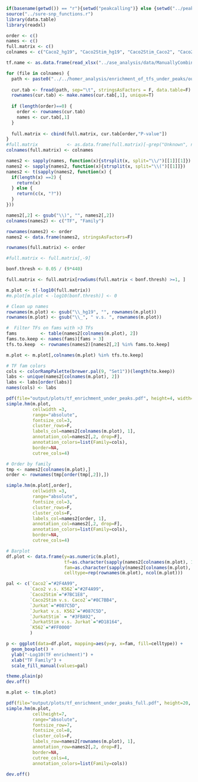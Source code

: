 ```r
if(basename(getwd()) == "r"){setwd("peakcalling")} else {setwd("../peakcalling")}
source("../sure-snp_functions.r")
library(data.table)
library(readxl)

order <- c()
names <- c()
full.matrix <- c()
colnames <- c("Caco2_hg19", "Caco2Stim_hg19", "Caco2Stim_Caco2", "Caco2_K562", "Jurkat_hg19", "JurkatStim_hg19", "JurkatStim_Jurkat", "Jurkat_K562", "K562_hg19")

tf.name <- as.data.frame(read_xlsx("../ase_analysis/data/ManuallyCombined_fixed.xlsx"), stringsAsFactors=F)

for (file in colnames) {
  path <- paste0("../../homer_analysis/enrichment_of_tfs_under_peaks/output/", file, "/knownResults.txt")
  
  cur.tab <- fread(path, sep="\t", stringsAsFactors = F, data.table=F)
  rownames(cur.tab) <- make.names(cur.tab[,1], unique=T)
  
  if (length(order)==0) {
    order <- rownames(cur.tab)
    names <- cur.tab[,1]
  }
  
  full.matrix <- cbind(full.matrix, cur.tab[order,"P-value"])
}
#full.matrix           <- as.data.frame(full.matrix)[-grep("Unknown", names),]
colnames(full.matrix) <- colnames

names2 <- sapply(names, function(x){strsplit(x, split="\\/")[[1]][1]})
names2 <- sapply(names2, function(x){strsplit(x, split="\\(")[[1]]})
names2 <- t(sapply(names2, function(x) {
  if(length(x) ==2) {
    return(x)
  } else {
    return(c(x, "?"))
  }
}))

names2[,2] <- gsub("\\)", "", names2[,2])
colnames(names2) <- c("TF", "Family")

rownames(names2) <- order
names2 <- data.frame(names2, stringsAsFactors=F)

rownames(full.matrix) <- order

#full.matrix <- full.matrix[,-9]

bonf.thresh <- 0.05 / (9*440)

full.matrix <- full.matrix[rowSums(full.matrix < bonf.thresh) >=1, ]
```


```r
m.plot <- t(-log10(full.matrix))
#m.plot[m.plot < -log10(bonf.thresh)] <- 0

# Clean up names
rownames(m.plot) <- gsub("\\_hg19", "", rownames(m.plot))
rownames(m.plot) <- gsub("\\_", " v.s. ", rownames(m.plot))

#  Filter TFs on fams with >3 TFs
fams         <- table(names2[colnames(m.plot), 2])
fams.to.keep <- names(fams)[fams > 3]
tfs.to.keep  <- rownames(names2)[names2[,2] %in% fams.to.keep]

m.plot <- m.plot[,colnames(m.plot) %in% tfs.to.keep]

# TF fam colors
cols <- colorRampPalette(brewer.pal(9, "Set1"))(length(to.keep))
labs <- unique(names2[colnames(m.plot), 2])
labs <- labs[order(labs)]
names(cols) <- labs

pdf(file="output/plots/tf_enrichment_under_peaks.pdf", height=4, width=8, paper="a4")
simple.hm(m.plot,
          cellwidth =3,
          range="absolute",
          fontsize_col=3,
          cluster_rows=F,
          labels_col=names2[colnames(m.plot), 1],
          annotation_col=names2[,2, drop=F],
          annotation_colors=list(Family=cols),
          border=NA,
          cutree_cols=4)

# Order by family
tmp <- names2[colnames(m.plot),]
order <- rownames(tmp[order(tmp[,2]),])

simple.hm(m.plot[,order],
          cellwidth =3,
          range="absolute",
          fontsize_col=3,
          cluster_rows=F,
          cluster_cols=F,
          labels_col=names2[order, 1],
          annotation_col=names2[,2, drop=F],
          annotation_colors=list(Family=cols),
          border=NA,
          cutree_cols=4)

# Barplot
df.plot <- data.frame(y=as.numeric(m.plot),
                      tf=as.character(sapply(names2[colnames(m.plot), 1], rep, nrow(m.plot))),
                      fam=as.character(sapply(names2[colnames(m.plot), 2], rep, nrow(m.plot))),
                      celltype=rep(rownames(m.plot), ncol(m.plot)))

pal <- c(`Caco2`="#2F4A99",
         `Caco2 v.s. K562`="#2F4A99",
         `Caco2Stim`="#7BC1E8",
         `Caco2Stim v.s. Caco2`="#8C7BB4",
         `Jurkat`="#087C5D",
         `Jurkat v.s. K562`="#087C5D",
         `JurkatStim` = "#3FBA92",
         `JurkatStim v.s. Jurkat`="#D18164",
         `K562`="#FF0000"
         )

p <- ggplot(data=df.plot, mapping=aes(y=y, x=fam, fill=celltype)) +
  geom_boxplot() +
  ylab("-Log10(TF enrichment)") +
  xlab("TF Family") +
  scale_fill_manual(values=pal)

theme.plain(p)
dev.off()

m.plot <- t(m.plot)

pdf(file="output/plots/tf_enrichment_under_peaks_full.pdf", height=20, width=8, paper="a4")
simple.hm(m.plot,
          cellheight=7,
          range="absolute",
          fontsize_row=7,
          fontsize_col=8,
          cluster_cols=F,
          labels_row=names2[rownames(m.plot), 1],
          annotation_row=names2[,2, drop=F],
          border=NA,
          cutree_cols=4,
          annotation_colors=list(Family=cols))

dev.off()

```

